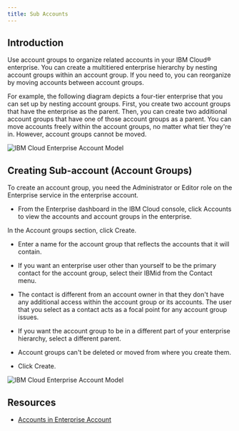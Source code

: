 ```yaml
---
title: Sub Accounts
---
```



<PageDescription>



</PageDescription>

## Introduction

Use account groups to organize related accounts in your IBM Cloud® enterprise. You can create a multitiered enterprise hierarchy by nesting account groups within an account group. If you need to, you can reorganize by moving accounts between account groups.

For example, the following diagram depicts a four-tier enterprise that you can set up by nesting account groups. First, you create two account groups that have the enterprise as the parent. Then, you can create two additional account groups that have one of those account groups as a parent. You can move accounts freely within the account groups, no matter what tier they're in. However, account groups cannot be moved.

![IBM Cloud Enterprise Account Model](images/sampleea.png)

## Creating Sub-account (Account Groups)

To create an account group, you need the Administrator or Editor role on the Enterprise service in the enterprise account.

 - From the Enterprise dashboard in the IBM Cloud console, click Accounts to view the accounts and account groups in the enterprise.

In the Account groups section, click Create.

 - Enter a name for the account group that reflects the accounts that it will contain.

 - If you want an enterprise user other than yourself to be the primary contact for the account group, select their IBMid from the Contact menu. 

 - The contact is different from an account owner in that they don't have any additional access within the account group or its accounts. The user that you select as a contact acts as a focal point for any account group issues. 
 - If you want the account group to be in a different part of your enterprise hierarchy, select a different parent.

 - Account groups can't be deleted or moved from where you create them.
        
 - Click Create.

![IBM Cloud Enterprise Account Model](images/subaccount.png)

## Resources
 - [Accounts in Enterprise Account](https://cloud.ibm.com/docs/account?topic=account-enterprise-organize)